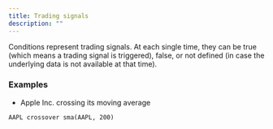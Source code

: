 ```yaml
---
title: Trading signals
description: ""
---
```


Conditions represent trading signals. At each single time, they can be true
(which means a trading signal is triggered), false, or not defined (in case
the underlying data is not available at that time).

### Examples

- Apple Inc. crossing its moving average

```
AAPL crossover sma(AAPL, 200)
```
